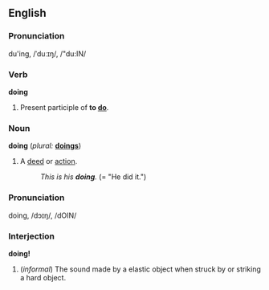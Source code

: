 ==English==

===Pronunciation===
du'ing, /ˈduːɪŋ/, /"du:IN/

===Verb===
'''doing'''
#Present participle of '''to [[do]]'''.

===Noun===
'''doing'''  (''plural:'' '''[[doings]]''')
# A [[deed]] or [[action]].
#:''This is his '''doing'''.'' (= "He did it.")

===Pronunciation===
doing, /dɔɪŋ/, /dOIN/

===Interjection===
'''doing!'''
# (''informal'') The sound made by a elastic object when struck by or striking a hard object.